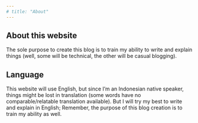 ```yaml
---
# title: "About"
---
```


## About this website
The sole purpose to create this blog is to train my ability to write and explain things (well, some will be technical, the other will be casual blogging).

## Language
This website will use English, but since I'm an Indonesian native speaker, things might be lost in translation (some words have no comparable/relatable translation available). But I will try my best to write and explain in English; Remember, the purpose of this blog creation is to train my ability as well.